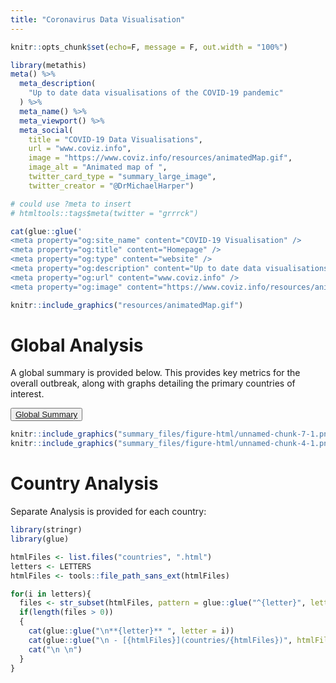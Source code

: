 ```yaml
---
title: "Coronavirus Data Visualisation"
---
```

<!-- README.md is generated from README.Rmd. Please edit that file -->

```r
knitr::opts_chunk$set(echo=F, message = F, out.width = "100%")
```

```r
library(metathis)
meta() %>%
  meta_description(
    "Up to date data visualisations of the COVID-19 pandemic"
  ) %>% 
  meta_name() %>% 
  meta_viewport() %>% 
  meta_social(
    title = "COVID-19 Data Visualisations",
    url = "www.coviz.info",
    image = "https://www.coviz.info/resources/animatedMap.gif",
    image_alt = "Animated map of ",
    twitter_card_type = "summary_large_image",
    twitter_creator = "@DrMichaelHarper")

# could use ?meta to insert
# htmltools::tags$meta(twitter = "grrrck")

cat(glue::glue('
<meta property="og:site_name" content="COVID-19 Visualisation" />
<meta property="og:title" content="Homepage" />
<meta property="og:type" content="website" />
<meta property="og:description" content="Up to date data visualisations of the COVID-19 pandemic" />
<meta property="og:url" content="www.coviz.info" />
<meta property="og:image" content="https://www.coviz.info/resources/animatedMap.gif" />'))

```


```r
knitr::include_graphics("resources/animatedMap.gif")
```

# Global Analysis

A global summary is provided below. This provides key metrics for the overall outbreak, along with graphs detailing the primary countries of interest. 

<button type="button" class="btn btn-primary">[Global Summary](summary)</button>

```r
knitr::include_graphics("summary_files/figure-html/unnamed-chunk-7-1.png")
knitr::include_graphics("summary_files/figure-html/unnamed-chunk-4-1.png")
```

# Country Analysis

Separate Analysis is provided for each country:

```r
library(stringr)
library(glue)

htmlFiles <- list.files("countries", ".html")
letters <- LETTERS
htmlFiles <- tools::file_path_sans_ext(htmlFiles)

for(i in letters){
  files <- str_subset(htmlFiles, pattern = glue::glue("^{letter}", letter = i))
  if(length(files > 0))
  {
    cat(glue::glue("\n**{letter}** ", letter = i))
    cat(glue::glue("\n - [{htmlFiles}](countries/{htmlFiles})", htmlFiles = files))
    cat("\n \n")
  }
}
```
